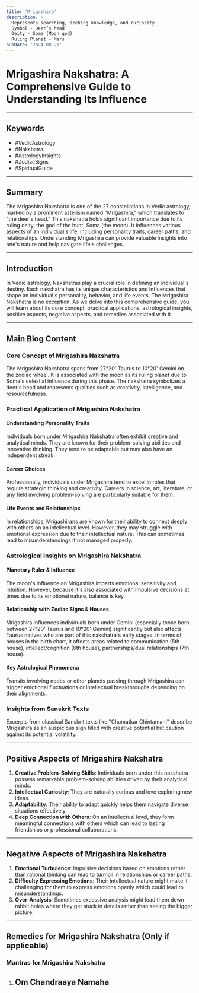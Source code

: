 ```yaml
---
title: 'Mrigashira'
description: >
  Represents searching, seeking knowledge, and curiosity
  Symbol - Deer’s head
  Deity - Soma (Moon god)
  Ruling Planet - Mars
pubDate: '2024-08-21'
---
```


# Mrigashira Nakshatra: A Comprehensive Guide to Understanding Its Influence

---

## Keywords
- #VedicAstrology
- #Nakshatra
- #AstrologyInsights
- #ZodiacSigns
- #SpiritualGuide

---

## Summary
The Mrigashira Nakshatra is one of the 27 constellations in Vedic astrology, marked by a prominent asterism named "Mrigashira," which translates to "the deer's head." This nakshatra holds significant importance due to its ruling deity, the god of the hunt, Soma (the moon). It influences various aspects of an individual's life, including personality traits, career paths, and relationships. Understanding Mrigashira can provide valuable insights into one's nature and help navigate life's challenges.

---

## Introduction
In Vedic astrology, Nakshatras play a crucial role in defining an individual's destiny. Each nakshatra has its unique characteristics and influences that shape an individual's personality, behavior, and life events. The Mrigashira Nakshatra is no exception. As we delve into this comprehensive guide, you will learn about its core concept, practical applications, astrological insights, positive aspects, negative aspects, and remedies associated with it.

---

## Main Blog Content

### Core Concept of Mrigashira Nakshatra
The Mrigashira Nakshatra spans from 27°20' Taurus to 10°20' Gemini on the zodiac wheel. It is associated with the moon as its ruling planet due to Soma's celestial influence during this phase. The nakshatra symbolizes a deer's head and represents qualities such as creativity, intelligence, and resourcefulness.

### Practical Application of Mrigashira Nakshatra
#### Understanding Personality Traits
Individuals born under Mrigashira Nakshatra often exhibit creative and analytical minds. They are known for their problem-solving abilities and innovative thinking. They tend to be adaptable but may also have an independent streak.

#### Career Choices
Professionally, individuals under Mrigashira tend to excel in roles that require strategic thinking and creativity. Careers in science, art, literature, or any field involving problem-solving are particularly suitable for them.

#### Life Events and Relationships
In relationships, Mrigashirans are known for their ability to connect deeply with others on an intellectual level. However, they may struggle with emotional expression due to their intellectual nature. This can sometimes lead to misunderstandings if not managed properly.

### Astrological Insights on Mrigashira Nakshatra
#### Planetary Ruler & Influence
The moon's influence on Mrigashira imparts emotional sensitivity and intuition. However, because it's also associated with impulsive decisions at times due to its emotional nature, balance is key.

#### Relationship with Zodiac Signs & Houses
Mrigashira influences individuals born under Gemini (especially those born between 27°20' Taurus and 10°20' Gemini) significantly but also affects Taurus natives who are part of this nakshatra's early stages. In terms of houses in the birth chart, it affects areas related to communication (5th house), intellect/cognition (6th house), partnerships/dual relationships (7th house).

#### Key Astrological Phenomena
Transits involving nodes or other planets passing through Mrigashira can trigger emotional fluctuations or intellectual breakthroughs depending on their alignments.

### Insights from Sanskrit Texts
Excerpts from classical Sanskrit texts like "Chamatkar Chintamani" describe Mrigashira as an auspicious sign filled with creative potential but caution against its potential volatility.

---

## Positive Aspects of Mrigashira Nakshatra

1. **Creative Problem-Solving Skills**: Individuals born under this nakshatra possess remarkable problem-solving abilities driven by their analytical minds.
2. **Intellectual Curiosity**: They are naturally curious and love exploring new ideas.
3. **Adaptability**: Their ability to adapt quickly helps them navigate diverse situations effectively.
4. **Deep Connection with Others**: On an intellectual level, they form meaningful connections with others which can lead to lasting friendships or professional collaborations.

---

## Negative Aspects of Mrigashira Nakshatra

1. **Emotional Turbulence**: Impulsive decisions based on emotions rather than rational thinking can lead to turmoil in relationships or career paths.
2. **Difficulty Expressing Emotions**: Their intellectual nature might make it challenging for them to express emotions openly which could lead to misunderstandings.
3. **Over-Analysis**: Sometimes excessive analysis might lead them down rabbit holes where they get stuck in details rather than seeing the bigger picture.

---

## Remedies for Mrigashira Nakshatra (Only if applicable)

### Mantras for Mrigashira Nakshatra
1. **Om Chandraaya Namaha**
   -